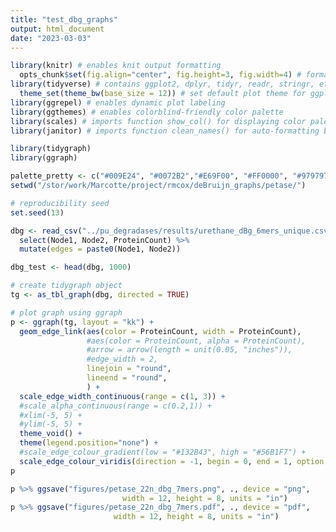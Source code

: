 ```yaml
---
title: "test_dbg_graphs"
output: html_document
date: "2023-03-03"
---
```


```r
library(knitr) # enables knit output formatting
  opts_chunk$set(fig.align="center", fig.height=3, fig.width=4) # format knit output
library(tidyverse) # contains ggplot2, dplyr, tidyr, readr, stringr, etc
  theme_set(theme_bw(base_size = 12)) # set default plot theme for ggplot2
library(ggrepel) # enables dynamic plot labeling
library(ggthemes) # enables colorblind-friendly color palette
library(scales) # imports function show_col() for displaying color palettes
library(janitor) # imports function clean_names() for auto-formatting bad column names

library(tidygraph)
library(ggraph)  

palette_pretty <- c("#009E24", "#0072B2","#E69F00", "#FF0000", "#979797", "#5530AA", "#1E1E1E")
setwd("/stor/work/Marcotte/project/rmcox/deBruijn_graphs/petase/")

# reproducibility seed
set.seed(13)
```

```r
dbg <- read_csv("../pu_degradases/results/urethane_dBg_6mers_unique.csv") %>%
  select(Node1, Node2, ProteinCount) %>%
  mutate(edges = paste0(Node1, Node2))

dbg_test <- head(dbg, 1000)
```

```r
# create tidygraph object
tg <- as_tbl_graph(dbg, directed = TRUE)
```

```r
# plot graph using ggraph
p <- ggraph(tg, layout = "kk") + 
  geom_edge_link(aes(color = ProteinCount, width = ProteinCount),
                 #aes(color = ProteinCount, alpha = ProteinCount),
                 #arrow = arrow(length = unit(0.05, "inches")),
                 #edge_width = 2,
                 linejoin = "round", 
                 lineend = "round",
                 ) +
  scale_edge_width_continuous(range = c(1, 3)) +
  #scale_alpha_continuous(range = c(0.2,1)) +
  #xlim(-5, 5) +
  #ylim(-5, 5) +
  theme_void() +
  theme(legend.position="none") +
  #scale_edge_colour_gradient(low = "#132B43", high = "#56B1F7") +
  scale_edge_colour_viridis(direction = -1, begin = 0, end = 1, option = "rocket")
p
```

```r
p %>% ggsave("figures/petase_22n_dbg_7mers.png", ., device = "png", 
                         width = 12, height = 8, units = "in")
p %>% ggsave("figures/petase_22n_dbg_7mers.pdf", ., device = "pdf", 
                       width = 12, height = 8, units = "in")
```
